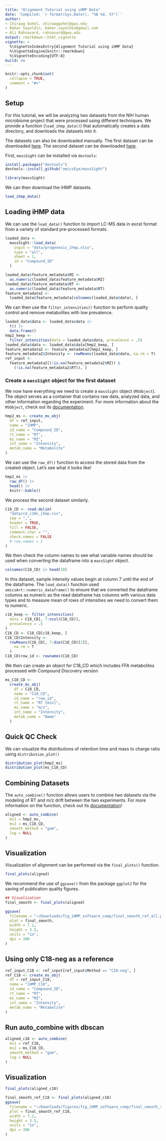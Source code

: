 ```yaml
---
title: "Alignment Tutorial using iHMP Data"
date: 'Compiled: `r format(Sys.Date(), "%B %d, %Y")`'
author:
- Chiraag Gohel, chiraaggohel@gwu.edu
- Bahar Sayoldin, bahar.sayoldin@gmail.com
- Ali Rahnavard, rahnavard@gwu.edu
output: rmarkdown::html_vignette
vignette: >
  %\VignetteIndexEntry{Alignment Tutorial using iHMP Data}
  %\VignetteEngine{knitr::rmarkdown}
  %\VignetteEncoding{UTF-8}
build: no
---
```


```r
knitr::opts_chunk$set(
  collapse = TRUE,
  comment = "#>"
)
```

## Setup

For this tutorial, we will be analyzing two datasets from the NIH human microbiome project that were processed using different techniques. We provide a function (`load_ihmp_data()`) that automatically creates a data directory, and downloads the datasets into it. 

The datasets can also be downloaded manually. The first dataset can be downloaded [here](https://gwu.box.com/shared/static/u5b2djx2sf1tq6gy3twz0x4hno1r4o58.xlsx). The second dataset can be downloaded [here](https://gwu.box.com/s/hrgfgmlllvzvmzbzyn8tolygel9brkkz). 

First, `massSight` can be installed via `devtools`:

```r
install.packages("devtools")
devtools::install_github("omicsEye/massSight")
```
```r
library(massSight)
```

We can then download the iHMP datasets.

```r
load_ihmp_data()
```

## Loading iHMP data

We can use the `load_data()` function to import LC-MS data in excel format from a variety of standard pre-processed formats.

```r
loaded_data <-
  massSight::load_data(
    input = "data/progenesis_ihmp.xlsx",
    type = "all",
    sheet = 1,
    id = "Compound_ID"
  )

loaded_data$feature_metadata$MZ <-
  as.numeric(loaded_data$feature_metadata$MZ)
loaded_data$feature_metadata$RT <-
  as.numeric(loaded_data$feature_metadata$RT)
feature_metadata2 <-
  loaded_data$feature_metadata[colnames(loaded_data$data), ]
```

We can then use the `filter_intensities()` function to perform quality control and remove metabolites with low prevalence. 

```r
loaded_data$data <- loaded_data$data |>
  t() |>
  data.frame()
hmp2_keep <-
  filter_intensities(data = loaded_data$data, prevalence = .5)
loaded_data$data <- loaded_data$data[hmp2_keep, ]
feature_metadata2 <- feature_metadata2[hmp2_keep, ]
feature_metadata2$Intensity <- rowMeans(loaded_data$data, na.rm = T)
ref_input <-
  feature_metadata2[(!is.na(feature_metadata2$MZ)) &
    (!is.na(feature_metadata2$RT)), ]
```

### Create a `massSight` object for the first dataset

We now have everything we need to create a `massSight` object (`MSObject`). The object serves as a container that contains raw data, analyzed data, and other information regarding the experiment. For more information about the `MSObject`, check out its [documentation](https://omicseye.github.io/massSight/reference/MSObject-class.html).

```r
hmp2_ms <- create_ms_obj(
  df = ref_input,
  name = "iHMP",
  id_name = "Compound_ID",
  rt_name = "RT",
  mz_name = "MZ",
  int_name = "Intensity",
  metab_name = "Metabolite"
)
```


We can use the `raw_df()` function to access the stored data from the created object. Let's see what it looks like!

```r
hmp2_ms |>
  raw_df() |>
  head() |>
  knitr::kable()
```

We process the second dataset similarly.

```r
C18_CD <- read.delim(
  "data/cd_c18n_ihmp.csv",
  sep = ",",
  header = TRUE,
  fill = FALSE,
  comment.char = "",
  check.names = FALSE
  # row.names = 1
)
```

We then check the column names to see what variable names should be used when converting the dataframe into a `massSight` object.

```r
colnames(C18_CD) |> head(10)
```

In this dataset, sample intensity values begin at column 7 until the end of the dataframe.
The `load_data()` function used `omicsArt::numeric_dataframe()` to ensure that we converted the dataframe columns as numeric as the read dataframe has columns with various data types and to measure mean of rows of intensities we need to convert them to numeric.

```r
c18_keep <- filter_intensities(
  data = C18_CD[, 7:ncol(C18_CD)],
  prevalence = .5
)
C18_CD <- C18_CD[c18_keep, ]
C18_CD$Intensity <-
  rowMeans(C18_CD[, 7:dim(C18_CD)[2]],
    na.rm = T
  )
C18_CD$row_id <- rownames(C18_CD)
```

We then can create an object for C18_CD which includes FFA metabolites processed with Compound Discovery version

```r
ms_C18_CD <-
  create_ms_obj(
    df = C18_CD,
    name = "C18_CD",
    id_name = "row_id",
    rt_name = "RT [min]",
    mz_name = "m/z",
    int_name = "Intensity",
    metab_name = "Name"
  )
```

## Quick QC Check

We can visualize the distributions of retention time and mass to charge ratio using `distribution_plot()`

```r
distribution_plot(hmp2_ms)
distribution_plot(ms_C18_CD)
```

## Combining Datasets

The `auto_combine()` function allows users to combine two datasets via the modeling of RT and m/z drift between the two experiments. For more information on the function, check out its [documentation](https://omicseye.github.io/massSight/reference/auto_combine.html)!

```r
aligned <- auto_combine(
  ms1 = hmp2_ms,
  ms2 = ms_C18_CD,
  smooth_method = "gam",
  log = NULL
)
```

## Visualization

Visualization of alignment can be performed via the `final_plots()` function.

```r
final_plots(aligned)
```

We recommend the use of `ggsave()` from the package `ggplot2` for the saving of publication quality figures.

```r
## Visualization
final_smooth <- final_plots(aligned)

ggsave(
  filename = "~/Downloads/fig_iHMP_software_comp/final_smooth_ref_all.png",
  plot = final_smooth,
  width = 7.2,
  height = 3.5,
  units = "in",
  dpi = 300
)
```

## Using only C18-neg as a reference 

```r
ref_input_C18 <- ref_input[ref_input$Method == "C18-neg", ]
ref_C18 <- create_ms_obj(
  df = ref_input_C18,
  name = "iHMP_C18",
  id_name = "Compound_ID",
  rt_name = "RT",
  mz_name = "MZ",
  int_name = "Intensity",
  metab_name = "Metabolite"
)
```

## Run auto_combine with dbscan

```r
aligned_c18 <- auto_combine(
  ms1 = ref_C18,
  ms2 = ms_C18_CD,
  smooth_method = "gam",
  log = NULL
)
```

## Visualization

```r
final_plots(aligned_c18)
```

```r
final_smooth_ref_C18 <- final_plots(aligned_c18)
ggsave(
  filename = "~/Downloads/figures/fig_iHMP_software_comp/final_smooth_ref_C18.png",
  plot = final_smooth_ref_C18,
  width = 7.2,
  height = 3.5,
  units = "in",
  dpi = 300
)
```
